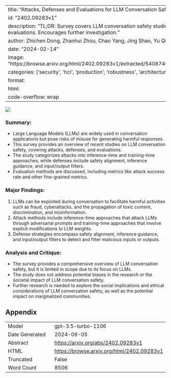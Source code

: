 
---
title: "Attacks, Defenses and Evaluations for LLM Conversation Safety: A Survey"
id: "2402.09283v1"
description: "TL;DR: Survey covers LLM conversation safety studies on attacks, defenses, and evaluations. Encourages further investigation."
author: Zhichen Dong, Zhanhui Zhou, Chao Yang, Jing Shao, Yu Qiao
date: "2024-02-14"
image: "https://browse.arxiv.org/html/2402.09283v1/extracted/5408740/figures/defense_overview.png"
categories: ['security', 'hci', 'production', 'robustness', 'architectures']
format:
  html:
    code-overflow: wrap
---

![](https://browse.arxiv.org/html/2402.09283v1/extracted/5408740/figures/defense_overview.png)

### **Summary:**
- Large Language Models (LLMs) are widely used in conversation applications but pose risks of misuse for generating harmful responses.
- This survey provides an overview of recent studies on LLM conversation safety, covering attacks, defenses, and evaluations.
- The study categorizes attacks into inference-time and training-time approaches, while defenses include safety alignment, inference guidance, and input/output filters.
- Evaluation methods are discussed, including metrics like attack success rate and other fine-grained metrics.

### **Major Findings:**
1. LLMs can be exploited during conversation to facilitate harmful activities such as fraud, cyberattacks, and the propagation of toxic content, discrimination, and misinformation.
2. Attack methods include inference-time approaches that attack LLMs through adversarial prompts and training-time approaches that involve explicit modifications to LLM weights.
3. Defense strategies encompass safety alignment, inference guidance, and input/output filters to detect and filter malicious inputs or outputs.

### **Analysis and Critique:**
- The survey provides a comprehensive overview of LLM conversation safety, but it is limited in scope due to its focus on LLMs.
- The study does not address potential biases in the research or the societal impact of LLM conversation safety.
- Further research is needed to explore the social implications and ethical considerations of LLM conversation safety, as well as the potential impact on marginalized communities.

## Appendix

|          |          |
|----------|----------|
| Model     | gpt-3.5-turbo-1106       |
| Date Generated     | 2024-06-05       |
| Abstract | [https://arxiv.org/abs/2402.09283v1](https://arxiv.org/abs/2402.09283v1)        |
| HTML     | [https://browse.arxiv.org/html/2402.09283v1](https://browse.arxiv.org/html/2402.09283v1)       |
| Truncated       | False       |
| Word Count       | 8506       |